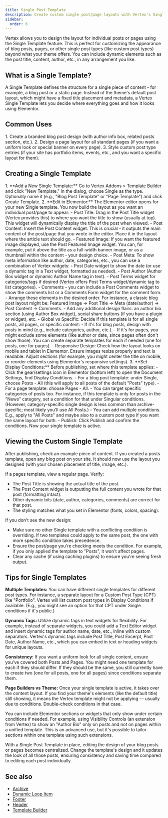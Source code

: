 ```yaml
---
title: Single Post Template
description: Create custom single post/page layouts with Vertex's Single Template to control how individual content is presented.
sidebar:
  order: 6
---
```


Vertex allows you to design the layout for individual posts or pages using the Single Template feature. This is perfect for customizing the appearance of blog posts, pages, or other single post types (like custom post types) beyond what your theme offers. You can include dynamic elements such as the post title, content, author, etc., in any arrangement you like.

## What is a Single Template?

A Single Template defines the structure for a single piece of content - for example, a blog post or a static page. Instead of the theme's default post layout, which might have a fixed title placement and metadata, a Vertex Single Template lets you decide where everything goes and how it looks using Elementor.

## Common Uses

<Steps>
1. Create a branded blog post design (with author info box, related posts section, etc.).
2. Design a page layout for all standard pages (if you want a uniform look or special banner on every page).
3. Style custom post type entries (if your site has portfolio items, events, etc., and you want a specific layout for them).
</Steps>

## Creating a Single Template
<Steps>
1. **Add a New Single Template:** Go to Vertex Addons > Template Builder and click "New Template." In the dialog, choose Single as the type. Optionally name it (e.g., "Blog Post Template" or "Page Template") and click Create Template.
2. **Edit in Elementor:** The Elementor editor opens for your new Single template. You now build the layout as you want an individual post/page to appear:
   - Post Title: Drag in the Post Title widget (Vertex provides this) to where you want the title to show (usually at top). This widget will dynamically display the title of the post when viewed.
   - Post Content: Insert the Post Content widget. This is crucial - it outputs the main content of the post/page that you wrote in the editor. Place it in the layout where the article text should go.
   - Featured Image: If you want the featured image displayed, use the Post Featured Image widget. You can, for example, put it above the title as a full-width banner image, or as a thumbnail within the content - your design choice.
   - Post Meta: To show meta information like author, date, categories, etc., you can use a combination of Vertex widgets:
     - Post Date widget to show the date (or use a dynamic tag in a Text widget, formatted as needed).
     - Post Author (Author Box widget or dynamic Author Name tag in text).
     - Post Terms widget for categories/tags if desired (Vertex offers Post Terms widget/dynamic tag to list categories).
     - Comments - you can include a Post Comments widget to show the comments list or a Comments Form widget for the comment form.
   - Arrange these elements in the desired order. For instance, a classic blog post layout might be: Featured Image -> Post Title -> Meta (date/author) -> Post Content -> Comments.
   - Add any additional design flairs: an author bio section (using Author Box widget), social share buttons (if you have a plugin or widget), etc.
   - Global vs Specific: Decide if this template is for all single posts, all pages, or specific content:
     - If it's for blog posts, design with posts in mind (e.g., include categories, author, etc.).
     - If it's for pages, you might exclude some elements (like author or date, since pages often don't show those). You can create separate templates for each if needed (one for posts, one for pages).
   - Responsive Design: Check how the layout looks on mobile and tablet in Elementor. Ensure images resize properly and text is readable. Adjust sections (for example, you might center the title on mobile, or reorder elements using Elementor's responsive settings).
3. **Set Display Conditions:** Before publishing, set where this template applies:
   - Click the gear/settings icon in Elementor (bottom left) to open the Document Settings, find Display Conditions.
   - For a blog post template: under Single, choose Posts - All (this will apply to all posts of the default "Posts" type).
   - For a page template: choose Pages - All.
   - You can target specific categories of posts too. For instance, if this template is only for posts in the "News" category, set a condition for that under Singular conditions. (However, category-specific single design is less common than archive-specific; most likely you'll use All Posts.)
   - You can add multiple conditions. E.g., apply to "All Posts" and maybe also to a custom post type if you want the same layout for both.
   - Publish: Click Publish and confirm the conditions. Now your single template is active.

</Steps>

## Viewing the Custom Single Template

After publishing, check an example piece of content. If you created a posts template, open any blog post on your site. It should now use the layout you designed (with your chosen placement of title, image, etc.).

If a pages template, view a regular page. Verify:

- The Post Title is showing the actual title of the post.
- The Post Content widget is outputting the full content you wrote for that post (formatting intact).
- Other dynamic bits (date, author, categories, comments) are correct for that post.
- The styling matches what you set in Elementor (fonts, colors, spacing).

If you don't see the new design:

- Make sure no other Single template with a conflicting condition is overriding. If two templates could apply to the same post, the one with more specific condition takes precedence.
- Ensure the post/page you're checking meets the condition. For example, if you only applied the template to "Posts", it won't affect pages.
- Clear any cache (if using caching plugins) to ensure you're seeing fresh output.

## Tips for Single Templates

**Multiple Templates:** You can have different single templates for different post types. For instance, a separate layout for a Custom Post Type (CPT) like "Portfolio". Vertex will list custom post types in Display Conditions if available. (E.g., you might see an option for that CPT under Single conditions if it's public.)

**Dynamic Tags:** Utilize dynamic tags in text widgets for flexibility. For example, instead of separate widgets, you could add a Text Editor widget and insert dynamic tags for author name, date, etc., inline with custom separators. Vertex's dynamic tags include Post Title, Post Excerpt, Post Date, Author Name, etc., which you can embed in text or heading widgets for unique layouts.

**Consistency:** If you want a uniform look for all single content, ensure you've covered both Posts and Pages. You might need one template for each if they should differ. If they should be the same, you still currently have to create two (one for all posts, one for all pages) since conditions separate them.

**Page Builders vs Theme:** Once your single template is active, it takes over the content layout. If you find your theme's elements (like the default title) still showing, it means the Vertex template might not be applying — usually due to conditions. Double-check conditions in that case.

<Aside type="tip">You can include Elementor sections or widgets that only show under certain conditions if needed. For example, using Visibility Controls (an extension from Vertex) to show an "Author Bio" only on posts and not on pages within a unified template. This is an advanced use, but it's possible to tailor sections within one template using such extensions.</Aside>

With a Single Post Template in place, editing the design of your blog posts or pages becomes centralized. Change the template's design and it updates the look of all those posts, ensuring consistency and saving time compared to editing each post individually.


## See also

- [Archive](/vertex/template-builder/archive/)
- [Dynamic Loop Item](/vertex/template-builder/dynamic-loop-item/)
- [Footer](/vertex/template-builder/footer/)
- [Header](/vertex/template-builder/header/)
- [Template Builder](/vertex/template-builder/)
